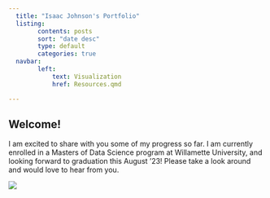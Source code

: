 ```yaml
---
  title: "Isaac Johnson's Portfolio"
  listing:
        contents: posts
        sort: "date desc"
        type: default
        categories: true
  navbar:
        left:
            text: Visualization
            href: Resources.qmd

---
```

## Welcome!

I am excited to share with you some of my progress so far.  I am currently enrolled in a Masters of Data Science program at Willamette University, and looking forward to graduation this August '23! Please take a look around and would love to hear from you. 


[![](images/Willamette_logo.png)](https://willamette.edu){fig_align="left"}
